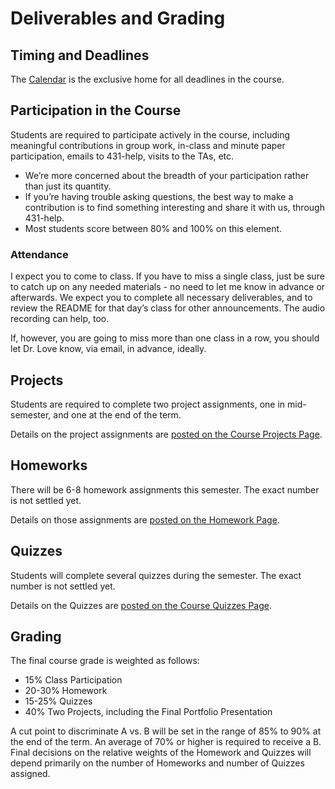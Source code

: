 # Deliverables and Grading

## Timing and Deadlines

The [Calendar](https://github.com/THOMASELOVE/2020-432/blob/master/calendar.md) is the exclusive home for all deadlines in the course.

## Participation in the Course

Students are required to participate actively in the course, including meaningful contributions in group work, in-class and minute paper participation, emails to 431-help, visits to the TAs, etc.

- We're more concerned about the breadth of your participation rather than just its quantity.
- If you're having trouble asking questions, the best way to make a contribution is to find something interesting and share it with us, through 431-help.
- Most students score between 80% and 100% on this element.

### Attendance

I expect you to come to class. If you have to miss a single class, just be sure to catch up on any needed materials - no need to let me know in advance or afterwards. We expect you to complete all necessary deliverables, and to review the README for that day's class for other announcements. The audio recording can help, too. 

If, however, you are going to miss more than one class in a row, you should let Dr. Love know, via email, in advance, ideally.

## Projects

Students are required to complete two project assignments, one in mid-semester, and one at the end of the term.

Details on the project assignments are [posted on the Course Projects Page](https://github.com/THOMASELOVE/2019-432/tree/master/projects).

## Homeworks

There will be 6-8 homework assignments this semester. The exact number is not settled yet. 

Details on those assignments are [posted on the Homework Page](https://github.com/THOMASELOVE/2020-432/tree/master/homework).

## Quizzes

Students will complete several quizzes during the semester. The exact number is not settled yet.

Details on the Quizzes are [posted on the Course Quizzes Page](https://github.com/THOMASELOVE/2019-432/tree/master/quizzes).

## Grading

The final course grade is weighted as follows:

- 15% Class Participation
- 20-30% Homework
- 15-25% Quizzes
- 40% Two Projects, including the Final Portfolio Presentation

A cut point to discriminate A vs. B will be set in the range of 85% to 90% at the end of the term. An average of 70% or higher is required to receive a B. Final decisions on the relative weights of the Homework and Quizzes will depend primarily on the number of Homeworks and number of Quizzes assigned.
